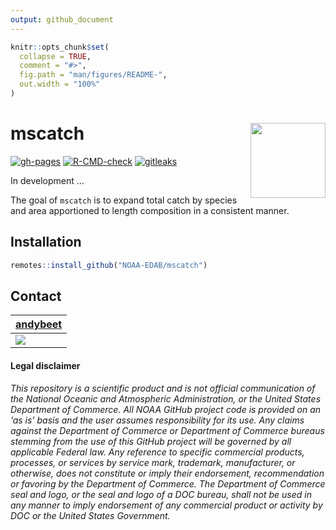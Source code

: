 ```yaml
---
output: github_document
---
```


<!-- README.md is generated from README.Rmd. Please edit that file -->

```r
knitr::opts_chunk$set(
  collapse = TRUE,
  comment = "#>",
  fig.path = "man/figures/README-",
  out.width = "100%"
)
```
# mscatch <img src="man/figures/logo.png" align="right" width="120" /> 

  <!-- badges: start -->
[![gh-pages](https://github.com/NOAA-EDAB/mscatch/workflows/gh-pages/badge.svg)](https://github.com/NOAA-EDAB/mscatch/actions)
[![R-CMD-check](https://github.com/NOAA-EDAB/mscatch/workflows/R-CMD-check/badge.svg)](https://github.com/NOAA-EDAB/mscatch/actions)
[![gitleaks](https://github.com/NOAA-EDAB/mscatch/workflows/gitleaks/badge.svg)](https://github.com/NOAA-EDAB/mscatch/actions)
  <!-- badges: end -->

In development ...

The goal of `mscatch` is to expand total catch by species and area apportioned to length composition in a consistent manner.

## Installation
```r
remotes::install_github("NOAA-EDAB/mscatch")
```

## Contact

| [andybeet](https://github.com/andybeet)        
| ----------------------------------------------------------------------------------------------- 
| [![](https://avatars1.githubusercontent.com/u/22455149?s=100&v=4)](https://github.com/andybeet) | 



#### Legal disclaimer

*This repository is a scientific product and is not official
communication of the National Oceanic and Atmospheric Administration, or
the United States Department of Commerce. All NOAA GitHub project code
is provided on an ‘as is’ basis and the user assumes responsibility for
its use. Any claims against the Department of Commerce or Department of
Commerce bureaus stemming from the use of this GitHub project will be
governed by all applicable Federal law. Any reference to specific
commercial products, processes, or services by service mark, trademark,
manufacturer, or otherwise, does not constitute or imply their
endorsement, recommendation or favoring by the Department of Commerce.
The Department of Commerce seal and logo, or the seal and logo of a DOC
bureau, shall not be used in any manner to imply endorsement of any
commercial product or activity by DOC or the United States Government.*
